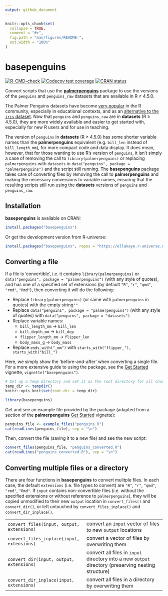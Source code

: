 ```yaml
---
output: github_document
---
```


<!-- README.md is generated from README.Rmd. Please edit that file -->

```r
knitr::opts_chunk$set(
  collapse = TRUE,
  comment = "#>",
  fig.path = "man/figures/README-",
  out.width = "100%"
)
```

# basepenguins

<!-- badges: start -->

[![R-CMD-check](https://github.com/EllaKaye/basepenguins/actions/workflows/R-CMD-check.yaml/badge.svg)](https://github.com/EllaKaye/basepenguins/actions/workflows/R-CMD-check.yaml) [![Codecov test coverage](https://codecov.io/gh/EllaKaye/basepenguins/graph/badge.svg)](https://app.codecov.io/gh/EllaKaye/basepenguins)
[![CRAN status](https://www.r-pkg.org/badges/version/basepenguins)](https://CRAN.R-project.org/package=basepenguins)
<!-- badges: end -->

Convert scripts that use the [**palmerpenguins**](https://allisonhorst.github.io/palmerpenguins/index.html) package to use the versions of the `penguins` and `penguins_raw` datasets that are available in R ≥ 4.5.0.

The Palmer Penguins datasets have become [very popular](https://apreshill.github.io/palmerpenguins-useR-2022/) in the R community, especially in educational contexts, and as an [alternative to the `iris` dataset](https://journal.r-project.org/articles/RJ-2022-020/). Now that `penguins` and `penguins_raw` are in **datasets** (R ≥ 4.5.0), they are more widely available and easier to get started with, especially for new R users and for use in teaching.

The version of `penguins` in **datasets** (R ≥ 4.5.0) has some shorter variable names than the **palmerpenguins** equivalent (e.g. `bill_len` instead of `bill_length_mm`), for more compact code and data display. 
It does mean, however, that for those wanting to use R's version of `penguins`, it isn't simply a case of removing the call to `library(palmerpenguins)` 
or replacing `palmerpenguins` with `datasets` in `data("penguins", package = "palmerpenguins")` and the script still running. The **basepenguins** package takes care of converting files by removing the call to **palmerpenguins** and making the necessary conversions to variable names, ensuring that the resulting scripts still run using the **datasets** versions of `penguins` and `penguins_raw`.

## Installation

**basepenguins** is available on CRAN:

```r
install.packages("basepenguins")
```

Or get the development version from R-universe:

``` r
install.packages("basepenguins", repos = "https://ellakaye.r-universe.dev")
```

## Converting a file

If a file is 'convertible', i.e. it contains `library(palmerpenguins)` or `data("penguins", package = "palmerpenguins")` (with any style of quotes), and has one of a specified set of extensions (by default `"R"`, `"r"`, `"qmd"`, `"rmd"`, `"Rmd"`), then converting it will do the following:

- Replace `library(palmerpenguins)` (or same with `palmerpenguins` in quotes) with the empty string`""`
- Replace `data("penguins", package = "palmerpenguins")` (with any style of quotes) with `data("penguins", package = "datasets")` 
-   Replace variable names:
    -   `bill_length_mm` -\> `bill_len`
    -   `bill_depth_mm` -\> `bill_dep`
    -   `flipper_length_mm` -\> `flipper_len`
    -   `body_mass_g` -\> `body_mass`
-   Replace `ends_with("_mm")` with `starts_with("flipper_"), starts_with("bill_")`

Here, we simply show the 'before-and-after' when converting a single file. For a more extensive guide to using the package, see the [Get Started](https://ellakaye.github.io/basepenguins/articles/basepenguins.html) vignette, `vignette("basepenguins")`.

```r
# Set up a temp directory and set it as the root directory for all chunks
temp_dir <- tempdir()
knitr::opts_knit$set(root.dir = temp_dir)
```

```r
library(basepenguins)
```

Get and see an example file provided by the package (adapted from a section of the **palmerpenguins** [Get Started](https://allisonhorst.github.io/palmerpenguins/articles/intro.html) vignette):

```r
penguins_file <- example_files("penguins.R")
cat(readLines(penguins_file), sep = "\n")
```

Then, convert the file (saving it to a new file) and see the new script:

```r
convert_files(penguins_file, "penguins_converted.R")
cat(readLines("penguins_converted.R"), sep = "\n")
```

## Converting multiple files or a directory

There are four functions in **basepenguins** to convert mulitple files. 
In each case, the default `extensions` (i.e. file types to convert) are `"R"`, `"r"`, `"qmd"`, `"rmd"`, `"Rmd"`.
If `input` contains non-convertible files (i.e. without the specified extensions or without reference to `palmerpenguins`),
they will be copied unmodified to their new `output` location in `convert_files()` and `convert_dir()`,
or left untouched by `convert_files_inplace()` and `convert_dir_inplace()`.

|  |  |
|----|----|
| `convert_files(input, output, extensions)` | convert an `input` vector of files to new `output` locations |
| `convert_files_inplace(input, extensions)` | convert a vector of files by overwriting them |
| `convert_dir(input, output, extensions)` | convert all files in `input` directory  into a new `output` directory (preserving nesting structure)  |
| `convert_dir_inplace(input, extensions)` | convert all files in a directory by overwriting them |

